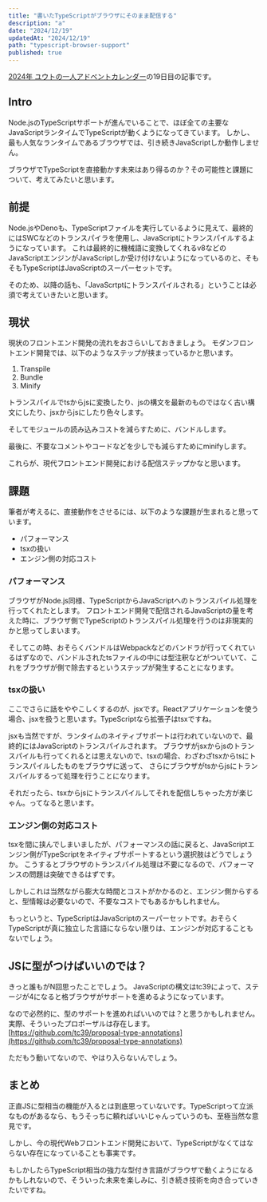 ```yaml
---
title: "書いたTypeScriptがブラウザにそのまま配信する"
description: "a"
date: "2024/12/19"
updatedAt: "2024/12/19"
path: "typescript-browser-support"
published: true
---
```


[2024年 ユウトの一人アドベントカレンダー](https://adventar.org/calendars/9980)の19日目の記事です。

## Intro

Node.jsのTypeScriptサポートが進んでいることで、ほぼ全ての主要なJavaScriptランタイムでTypeScriptが動くようになってきています。
しかし、最も人気なランタイムであるブラウザでは、引き続きJavaScriptしか動作しません。

ブラウザでTypeScriptを直接動かす未来はあり得るのか？その可能性と課題について、考えてみたいと思います。

## 前提

Node.jsやDenoも、TypeScriptファイルを実行しているように見えて、最終的にはSWCなどのトランスパイラを使用し、JavaScriptにトランスパイルするようになっています。
これは最終的に機械語に変換してくれるv8などのJavaScriptエンジンがJavaScriptしか受け付けないようになっているのと、そもそもTypeScriptはJavaScriptのスーパーセットです。

そのため、以降の話も、「JavaScrtptにトランスパイルされる」ということは必須で考えていきたいと思います。

## 現状

現状のフロントエンド開発の流れをおさらいしておきましょう。
モダンフロントエンド開発では、以下のようなステップが挟まっているかと思います。

1. Transpile
2. Bundle
3. Minify

トランスパイルでtsからjsに変換したり、jsの構文を最新のものではなく古い構文にしたり、jsxからjsにしたり色々します。

そしてモジュールの読み込みコストを減らすために、バンドルします。

最後に、不要なコメントやコードなどを少しでも減らすためにminifyします。

これらが、現代フロントエンド開発における配信ステップかなと思います。

## 課題

筆者が考えるに、直接動作をさせるには、以下のような課題が生まれると思っています。

- パフォーマンス
- tsxの扱い
- エンジン側の対応コスト

### パフォーマンス

ブラウザがNode.js同様、TypeScriptからJavaScriptへのトランスパイル処理を行ってくれたとします。
フロントエンド開発で配信されるJavaScriptの量を考えた時に、ブラウザ側でTypeScriptのトランスパイル処理を行うのは非現実的かと思ってしまいます。

そしてこの時、おそらくバンドルはWebpackなどのバンドラが行ってくれているはずなので、バンドルされたtsファイルの中には型注釈などがついていて、これをブラウザが側で除去するというステップが発生することになります。

### tsxの扱い

ここでさらに話をややこしくするのが、jsxです。Reactアプリケーションを使う場合、jsxを扱うと思います。TypeScriptなら拡張子はtsxですね。

jsxも当然ですが、ランタイムのネイティブサポートは行われていないので、最終的にはJavaScriptのトランスパイルされます。
ブラウザがjsxからjsのトランスパイルも行ってくれるとは思えないので、tsxの場合、わざわざtsxからtsにトランスパイルしたものをブラウザに送って、
さらにブラウザがtsからjsにトランスパイルするって処理を行うことになります。

それだったら、tsxからjsにトランスパイルしてそれを配信しちゃった方が楽じゃん。ってなると思います。

### エンジン側の対応コスト

tsxを間に挟んでしまいましたが、パフォーマンスの話に戻ると、JavaScriptエンジン側がTypeScriptをネイティブサポートするという選択肢はどうでしょうか。
こうするとブラウザのトランスパイル処理は不要になるので、パフォーマンスの問題は突破できるはずです。

しかしこれは当然ながら膨大な時間とコストがかかるのと、エンジン側からすると、型情報は必要ないので、不要なコストでもあるかもしれません。

もっというと、TypeScriptはJavaScriptのスーパーセットです。おそらくTypeScriptが真に独立した言語にならない限りは、エンジンが対応することもないでしょう。

## JSに型がつけばいいのでは？

きっと誰もがN回思ったことでしょう。
JavaScriptの構文はtc39によって、ステージが4になると格ブラウザがサポートを進めるようになっています。

なので必然的に、型のサポートを進めればいいのでは？と思うかもしれません。
実際、そういったプロポーザルは存在します。[https://github.com/tc39/proposal-type-annotations](https://github.com/tc39/proposal-type-annotations)

ただもう動いてないので、やはり入らないんでしょう。

## まとめ

正直JSに型相当の機能が入るとは到底思っていないです。TypeScriptって立派なものがあるなら、もうそっちに頼ればいいじゃんっていうのも、至極当然な意見です。

しかし、今の現代Webフロントエンド開発において、TypeScriptがなくてはならない存在になっていることも事実です。

もしかしたらTypeScript相当の強力な型付き言語がブラウザで動くようになるかもしれないので、そういった未来を楽しみに、引き続き技術を向き合っていきたいですね。